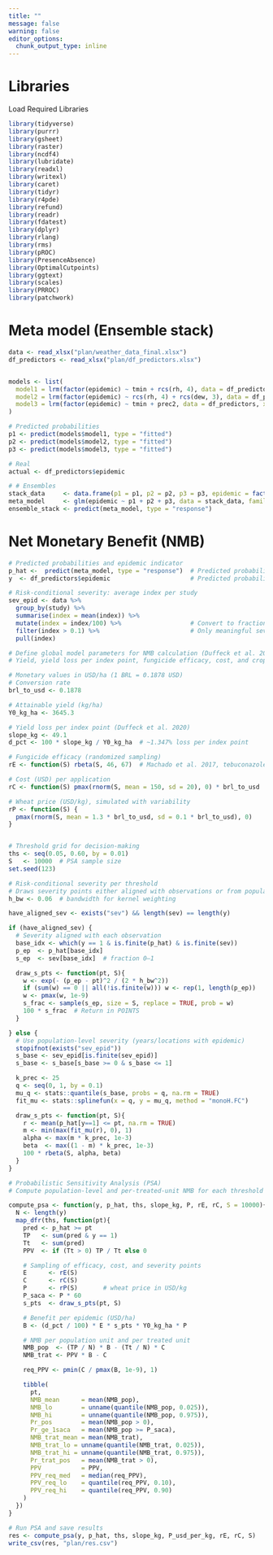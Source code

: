 ```yaml
---
title: ""
message: false
warning: false
editor_options: 
  chunk_output_type: inline
---
```


# Libraries

Load Required Libraries

```r
library(tidyverse)
library(purrr)
library(gsheet)
library(raster)
library(ncdf4)
library(lubridate)
library(readxl)
library(writexl)
library(caret)
library(tidyr)
library(r4pde)
library(refund)
library(readr)
library(fdatest)
library(dplyr)
library(rlang)
library(rms)
library(pROC)
library(PresenceAbsence)
library(OptimalCutpoints)
library(ggtext)
library(scales)
library(PRROC)
library(patchwork)
```

# Meta model (Ensemble stack)

```r
data <- read_xlsx("plan/weather_data_final.xlsx")
df_predictors <- read_xlsx("plan/df_predictors.xlsx")


models <- list(
  model1 = lrm(factor(epidemic) ~ tmin + rcs(rh, 4), data = df_predictors, x = TRUE, y = TRUE),
  model2 = lrm(factor(epidemic) ~ rcs(rh, 4) + rcs(dew, 3), data = df_predictors, x = TRUE, y = TRUE),
  model3 = lrm(factor(epidemic) ~ tmin + prec2, data = df_predictors, x = TRUE, y = TRUE)
)

# Predicted probabilities
p1 <- predict(models$model1, type = "fitted")
p2 <- predict(models$model2, type = "fitted")
p3 <- predict(models$model3, type = "fitted")

# Real
actual <- df_predictors$epidemic

# # Ensembles
stack_data     <- data.frame(p1 = p1, p2 = p2, p3 = p3, epidemic = factor(df_predictors$epidemic))
meta_model     <- glm(epidemic ~ p1 + p2 + p3, data = stack_data, family = binomial)
ensemble_stack <- predict(meta_model, type = "response")
```

# Net Monetary Benefit (NMB)

```r
# Predicted probabilities and epidemic indicator
p_hat <-  predict(meta_model, type = "response")  # Predicted probability of epidemic
y  <- df_predictors$epidemic                      # Predicted probability of epidemic

# Risk-conditional severity: average index per study
sev_epid <- data %>% 
  group_by(study) %>% 
  summarise(index = mean(index)) %>% 
  mutate(index = index/100) %>%                   # Convert to fraction
  filter(index > 0.1) %>%                         # Only meaningful severities
  pull(index)
```

```r
# Define global model parameters for NMB calculation (Duffeck et al. 2020)
# Yield, yield loss per index point, fungicide efficacy, cost, and crop price

# Monetary values in USD/ha (1 BRL = 0.1878 USD)
# Conversion rate
brl_to_usd <- 0.1878

# Attainable yield (kg/ha)
Y0_kg_ha <- 3645.3

# Yield loss per index point (Duffeck et al. 2020)
slope_kg <- 49.1
d_pct <- 100 * slope_kg / Y0_kg_ha  # ~1.347% loss per index point

# Fungicide efficacy (randomized sampling)
rE <- function(S) rbeta(S, 46, 67)  # Machado et al. 2017, tebuconazole

# Cost (USD) per application
rC <- function(S) pmax(rnorm(S, mean = 150, sd = 20), 0) * brl_to_usd

# Wheat price (USD/kg), simulated with variability
rP <- function(S) {
  pmax(rnorm(S, mean = 1.3 * brl_to_usd, sd = 0.1 * brl_to_usd), 0)
}


# Threshold grid for decision-making
ths <- seq(0.05, 0.60, by = 0.01)
S   <- 10000  # PSA sample size
set.seed(123)
```

```r
# Risk-conditional severity per threshold
# Draws severity points either aligned with observations or from population
h_bw <- 0.06  # bandwidth for kernel weighting

have_aligned_sev <- exists("sev") && length(sev) == length(y)

if (have_aligned_sev) {
  # Severity aligned with each observation
  base_idx <- which(y == 1 & is.finite(p_hat) & is.finite(sev))
  p_ep  <- p_hat[base_idx]
  s_ep  <- sev[base_idx]  # fraction 0–1

  draw_s_pts <- function(pt, S){
    w <- exp(- (p_ep - pt)^2 / (2 * h_bw^2))
    if (sum(w) == 0 || all(!is.finite(w))) w <- rep(1, length(p_ep))
    w <- pmax(w, 1e-9)
    s_frac <- sample(s_ep, size = S, replace = TRUE, prob = w)
    100 * s_frac  # Return in POINTS
  }

} else {
  # Use population-level severity (years/locations with epidemic)
  stopifnot(exists("sev_epid"))
  s_base <- sev_epid[is.finite(sev_epid)]
  s_base <- s_base[s_base >= 0 & s_base <= 1]

  k_prec <- 25
  q <- seq(0, 1, by = 0.1)
  mu_q <- stats::quantile(s_base, probs = q, na.rm = TRUE)
  fit_mu <- stats::splinefun(x = q, y = mu_q, method = "monoH.FC")

  draw_s_pts <- function(pt, S){
    r <- mean(p_hat[y==1] <= pt, na.rm = TRUE)
    m <- min(max(fit_mu(r), 0), 1)
    alpha <- max(m * k_prec, 1e-3)
    beta  <- max((1 - m) * k_prec, 1e-3)
    100 * rbeta(S, alpha, beta)
  }
}
```

```r
# Probabilistic Sensitivity Analysis (PSA)
# Compute population-level and per-treated-unit NMB for each threshold

compute_psa <- function(y, p_hat, ths, slope_kg, P, rE, rC, S = 10000){
  N <- length(y)
  map_dfr(ths, function(pt){
    pred <- p_hat >= pt
    TP   <- sum(pred & y == 1)
    Tt   <- sum(pred)
    PPV  <- if (Tt > 0) TP / Tt else 0

    # Sampling of efficacy, cost, and severity points
    E      <- rE(S)
    C      <- rC(S)
    P      <- rP(S)       # wheat price in USD/kg
    P_saca <- P * 60
    s_pts  <- draw_s_pts(pt, S)

    # Benefit per epidemic (USD/ha)
    B <- (d_pct / 100) * E * s_pts * Y0_kg_ha * P

    # NMB per population unit and per treated unit
    NMB_pop  <- (TP / N) * B - (Tt / N) * C
    NMB_trat <- PPV * B - C

    req_PPV <- pmin(C / pmax(B, 1e-9), 1)

    tibble(
      pt,
      NMB_mean      = mean(NMB_pop),
      NMB_lo        = unname(quantile(NMB_pop, 0.025)),
      NMB_hi        = unname(quantile(NMB_pop, 0.975)),
      Pr_pos        = mean(NMB_pop > 0),
      Pr_ge_1saca   = mean(NMB_pop >= P_saca),
      NMB_trat_mean = mean(NMB_trat),
      NMB_trat_lo = unname(quantile(NMB_trat, 0.025)),
      NMB_trat_hi = unname(quantile(NMB_trat, 0.975)),
      Pr_trat_pos   = mean(NMB_trat > 0),
      PPV           = PPV,
      PPV_req_med   = median(req_PPV),
      PPV_req_lo    = quantile(req_PPV, 0.10),
      PPV_req_hi    = quantile(req_PPV, 0.90)
    )
  })
}

# Run PSA and save results
res <- compute_psa(y, p_hat, ths, slope_kg, P_usd_per_kg, rE, rC, S)
write_csv(res, "plan/res.csv")
```
